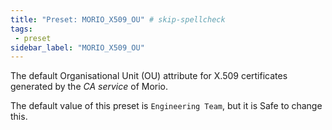 ```yaml
---
title: "Preset: MORIO_X509_OU" # skip-spellcheck
tags:
 - preset
sidebar_label: "MORIO_X509_OU"
---
```


The default Organisational Unit (OU) attribute for X.509 certificates generated by the _CA service_ of Morio.

<Note>

The default value of this preset is `Engineering Team`, but it is <Label style="success">Safe</Label> to change this.

</Note>
